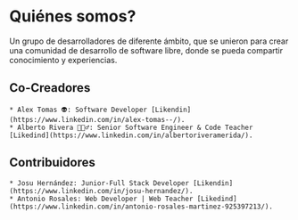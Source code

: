 # Quiénes somos?

Un grupo de desarrolladores de diferente ámbito, que se unieron para crear una comunidad de desarrollo de software libre, donde se pueda compartir conocimiento y experiencias.

## Co-Creadores

    * Alex Tomas 👽: Software Developer [Likendin](https://www.linkedin.com/in/alex-tomas--/).
    * Alberto Rivera 🧙🏽‍♂️: Senior Software Engineer & Code Teacher [Likedind](https://www.linkedin.com/in/albertoriveramerida/).

## Contribuidores

    * Josu Hernández: Junior-Full Stack Developer [Likendin](https://www.linkedin.com/in/josu-hernandez/).
    * Antonio Rosales: Web Developer | Web Teacher [Likedind](https://www.linkedin.com/in/antonio-rosales-martinez-925397213/).
